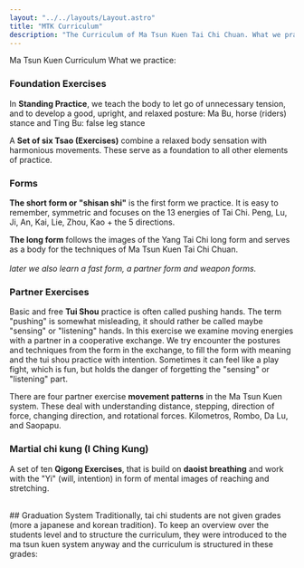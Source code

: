 ```yaml
---
layout: "../../layouts/Layout.astro"
title: "MTK Curriculum"
description: "The Curriculum of Ma Tsun Kuen Tai Chi Chuan. What we practise and how we structure the learning process."
---
```




<CurvedHeadline tag="h1" type="smile" direction="R2L" offset="0" class="top-[30px] sm:top-[-30px] md:top-[150px]  fill-lazuli">Ma Tsun Kuen Curriculum</CurvedHeadline>
<CurvedHeadline tag="h2" type="wave" direction="L2R" offset="2" class="top-[-50px] sm:top-[-80px] md:top-[30px] lg:top-[-130px]  fill-lazuli">What we practice:</CurvedHeadline>


### Foundation Exercises
In **Standing Practice**, we teach the body to let go of unnecessary tension, and to develop a good, upright, and relaxed posture: Ma Bu, horse (riders) stance and Ting Bu: false leg stance

A **Set of six Tsao (Exercises)** combine a relaxed body sensation with harmonious movements. These serve as a foundation to all other elements of practice.

### Forms
**The short form or "shisan shi"** is the first form we practice. It is easy to remember, symmetric and focuses on the 13 energies of Tai Chi. Peng, Lu, Ji, An, Kai, Lie, Zhou, Kao + the 5 directions.

**The long form** follows the images of the Yang Tai Chi long form and serves as a body for the techniques of Ma Tsun Kuen Tai Chi Chuan.
<br /><br />*later we also learn a fast form, a partner form and weapon forms.*

### Partner Exercises

Basic and free **Tui Shou** practice
is often called pushing hands. The term "pushing" is somewhat misleading, it should rather be called maybe "sensing" or "listening" hands.
In this exercise we examine moving energies with a partner in a cooperative exchange. We try encounter the postures and techniques from the form in the exchange, to fill the form with meaning and the tui shou practice with intention.
Sometimes it can feel like a play fight, which is fun, but holds the danger of forgetting the "sensing" or "listening" part.

There are four partner exercise **movement patterns** in the Ma Tsun Kuen system. These deal with understanding distance, stepping, direction of force, changing direction, and rotational forces.
Kilometros, Rombo, Da Lu, and Saopapu.

### Martial chi kung (I Ching Kung)
A set of ten **Qigong Exercises**, that is build on **daoist breathing** and work with the "Yi" (will, intention) in form of mental images of reaching and stretching.



<br/>
## Graduation System
Traditionally, tai chi students are not given grades (more a japanese and korean tradition). To keep an overview over the students level and to structure the curriculum, they were introduced to the ma tsun kuen system anyway and the curriculum is structured in these grades:
<Akkordeon class="mt-8" items={grades}/>
